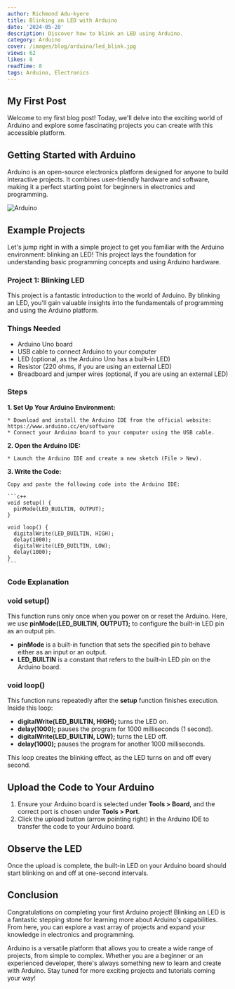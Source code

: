 ```yaml
---
author: Richmond Adu-kyere
title: Blinking an LED with Arduino
date: '2024-05-20'
description: Discover how to blink an LED using Arduino.
category: Arduino
cover: /images/blog/arduino/led_blink.jpg
views: 62
likes: 8
readTime: 8
tags: Arduino, Electronics
---
```


## My First Post

Welcome to my first blog post! Today, we'll delve into the exciting world of Arduino and explore some fascinating projects you can create with this accessible platform.

## Getting Started with Arduino

Arduino is an open-source electronics platform designed for anyone to build interactive projects. It combines user-friendly hardware and software, making it a perfect starting point for beginners in electronics and programming.

![Arduino](/images/metric.png)

## Example Projects

Let's jump right in with a simple project to get you familiar with the Arduino environment: blinking an LED! This project lays the foundation for understanding basic programming concepts and using Arduino hardware.

### Project 1: Blinking LED

This project is a fantastic introduction to the world of Arduino. By blinking an LED, you'll gain valuable insights into the fundamentals of programming and using the Arduino platform.

### Things Needed

* Arduino Uno board
* USB cable to connect Arduino to your computer
* LED (optional, as the Arduino Uno has a built-in LED)
* Resistor (220 ohms, if you are using an external LED)
* Breadboard and jumper wires (optional, if you are using an external LED)

### Steps

**1. Set Up Your Arduino Environment:**

    * Download and install the Arduino IDE from the official website: https://www.arduino.cc/en/software
    * Connect your Arduino board to your computer using the USB cable.

**2. Open the Arduino IDE:**

    * Launch the Arduino IDE and create a new sketch (File > New).

**3. Write the Code:**

    Copy and paste the following code into the Arduino IDE:

    ```c++
    void setup() {
      pinMode(LED_BUILTIN, OUTPUT);
    }

    void loop() {
      digitalWrite(LED_BUILTIN, HIGH);
      delay(1000);
      digitalWrite(LED_BUILTIN, LOW);
      delay(1000);
    }
    ```

### Code Explanation


### void setup()

This function runs only once when you power on or reset the Arduino. Here, we use **pinMode(LED_BUILTIN, OUTPUT);** to configure the built-in LED pin as an output pin.

* **pinMode** is a built-in function that sets the specified pin to behave either as an input or an output.
* **LED_BUILTIN** is a constant that refers to the built-in LED pin on the Arduino board.

### void loop()

This function runs repeatedly after the **setup** function finishes execution. Inside this loop:

* **digitalWrite(LED_BUILTIN, HIGH);** turns the LED on.
* **delay(1000);** pauses the program for 1000 milliseconds (1 second).
* **digitalWrite(LED_BUILTIN, LOW);** turns the LED off.
* **delay(1000);** pauses the program for another 1000 milliseconds.

This loop creates the blinking effect, as the LED turns on and off every second.

## Upload the Code to Your Arduino

1. Ensure your Arduino board is selected under **Tools > Board**, and the correct port is chosen under **Tools > Port**.
2. Click the upload button (arrow pointing right) in the Arduino IDE to transfer the code to your Arduino board.

## Observe the LED

Once the upload is complete, the built-in LED on your Arduino board should start blinking on and off at one-second intervals.

## Conclusion

Congratulations on completing your first Arduino project! Blinking an LED is a fantastic stepping stone for learning more about Arduino's capabilities. From here, you can explore a vast array of projects and expand your knowledge in electronics and programming.

Arduino is a versatile platform that allows you to create a wide range of projects, from simple to complex. Whether you are a beginner or an experienced developer, there's always something new to learn and create with Arduino. Stay tuned for more exciting projects and tutorials coming your way!
